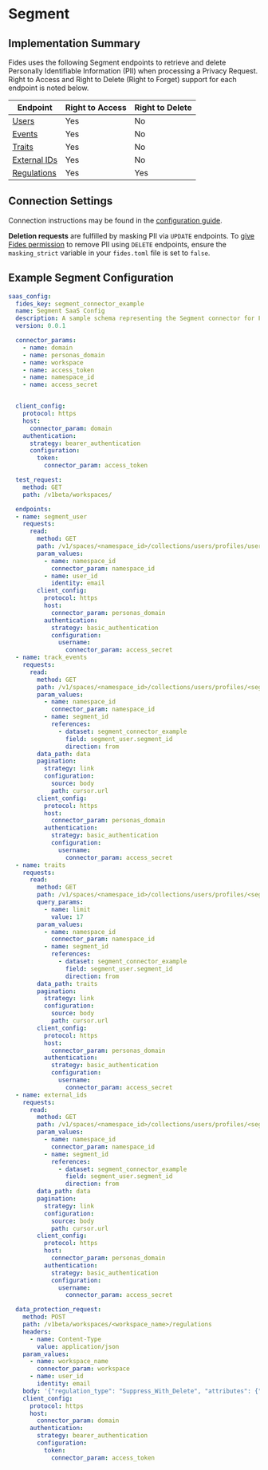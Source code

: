 
# Segment

## Implementation Summary
Fides uses the following Segment endpoints to retrieve and delete Personally Identifiable Information (PII) when processing a Privacy Request. Right to Access and Right to Delete (Right to Forget) support for each endpoint is noted below.

|Endpoint | Right to Access | Right to Delete |
|----|----|----|
|[Users](https://segment.com/docs/personas/profile-api/#api-reference) | Yes | No |
|[Events](https://segment.com/docs/personas/profile-api/#api-reference) | Yes | No |
|[Traits](https://segment.com/docs/personas/profile-api/#api-reference) | Yes | No |
|[External IDs](https://segment.com/docs/personas/profile-api/#api-reference) | Yes | No |
|[Regulations](https://segment.com/docs/privacy/user-deletion-and-suppression/#overview) | Yes | Yes |

## Connection Settings
Connection instructions may be found in the [configuration guide](../saas-config).

**Deletion requests** are fulfilled by masking PII via `UPDATE` endpoints. To [give Fides permission](../../../configuration/configuration) to remove PII using `DELETE` endpoints, ensure the `masking_strict` variable in your `fides.toml` file is set to `false`.

## Example Segment Configuration
```yaml
saas_config:
  fides_key: segment_connector_example
  name: Segment SaaS Config
  description: A sample schema representing the Segment connector for Fides
  version: 0.0.1

  connector_params:
    - name: domain
    - name: personas_domain
    - name: workspace
    - name: access_token
    - name: namespace_id
    - name: access_secret


  client_config:
    protocol: https
    host:
      connector_param: domain
    authentication:
      strategy: bearer_authentication
      configuration:
        token:
          connector_param: access_token

  test_request:
    method: GET
    path: /v1beta/workspaces/

  endpoints:
  - name: segment_user
    requests:
      read:
        method: GET
        path: /v1/spaces/<namespace_id>/collections/users/profiles/user_id:<user_id>/metadata
        param_values:
          - name: namespace_id
            connector_param: namespace_id
          - name: user_id
            identity: email
        client_config:
          protocol: https
          host:
            connector_param: personas_domain
          authentication:
            strategy: basic_authentication
            configuration:
              username:
                connector_param: access_secret
  - name: track_events
    requests:
      read:
        method: GET
        path: /v1/spaces/<namespace_id>/collections/users/profiles/<segment_id>/events
        param_values:
          - name: namespace_id
            connector_param: namespace_id
          - name: segment_id
            references:
              - dataset: segment_connector_example
                field: segment_user.segment_id
                direction: from
        data_path: data
        pagination:
          strategy: link
          configuration:
            source: body
            path: cursor.url
        client_config:
          protocol: https
          host:
            connector_param: personas_domain
          authentication:
            strategy: basic_authentication
            configuration:
              username:
                connector_param: access_secret
  - name: traits
    requests:
      read:
        method: GET
        path: /v1/spaces/<namespace_id>/collections/users/profiles/<segment_id>/traits
        query_params:
          - name: limit
            value: 17
        param_values:
          - name: namespace_id
            connector_param: namespace_id
          - name: segment_id
            references:
              - dataset: segment_connector_example
                field: segment_user.segment_id
                direction: from
        data_path: traits
        pagination:
          strategy: link
          configuration:
            source: body
            path: cursor.url
        client_config:
          protocol: https
          host:
            connector_param: personas_domain
          authentication:
            strategy: basic_authentication
            configuration:
              username:
                connector_param: access_secret
  - name: external_ids
    requests:
      read:
        method: GET
        path: /v1/spaces/<namespace_id>/collections/users/profiles/<segment_id>/external_ids
        param_values:
          - name: namespace_id
            connector_param: namespace_id
          - name: segment_id
            references:
              - dataset: segment_connector_example
                field: segment_user.segment_id
                direction: from
        data_path: data
        pagination:
          strategy: link
          configuration:
            source: body
            path: cursor.url
        client_config:
          protocol: https
          host:
            connector_param: personas_domain
          authentication:
            strategy: basic_authentication
            configuration:
              username:
                connector_param: access_secret

  data_protection_request:
    method: POST
    path: /v1beta/workspaces/<workspace_name>/regulations
    headers:
      - name: Content-Type
        value: application/json
    param_values:
      - name: workspace_name
        connector_param: workspace
      - name: user_id
        identity: email
    body: '{"regulation_type": "Suppress_With_Delete", "attributes": {"name": "userId", "values": ["<user_id>"]}}'
    client_config:
      protocol: https
      host:
        connector_param: domain
      authentication:
        strategy: bearer_authentication
        configuration:
          token:
            connector_param: access_token
```
